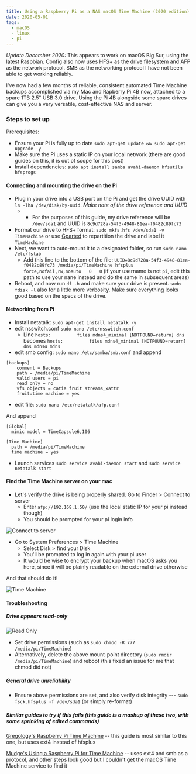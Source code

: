 ```yaml
---
title: Using a Raspberry Pi as a NAS macOS Time Machine (2020 edition)
date: 2020-05-01
tags:
  - macOS
  - linux
  - pi
---
```


*Update December 2020:* This appears to work on macOS Big Sur, using the latest Raspbian. Config also now uses HFS+ as the drive filesystem and AFP as the network protocol. SMB as the networking protocol I have not been able to get working reliably.

I've now had a few months of reliable, consistent automated Time Machine backups accomplished via my Mac and Rapberry Pi 4B now, attached to a spare 1TB 2.5" USB 3.0 drive. Using the Pi 4B alongside some spare drives can give you a very versatile, cost-effective NAS and server.

### Steps to set up

Prerequisites:
- Ensure your Pi is fully up to date `sudo apt-get update && sudo apt-get upgrade -y`
- Make sure the Pi uses a static IP on your local network (there are good guides on this, it is out of scope for this post)
- Install dependencies: `sudo apt install samba avahi-daemon hfsutils hfsprogs`

#### Connecting and mounting the drive on the Pi
- Plug in your drive into a USB port on the Pi and get the drive UUID with `ls -lha /dev/disk/by-uuid`. *Make note of the drive reference and UUID* 
    - * For the purposes of this guide, my drive reference will be `/dev/sda1` and UUID is `8c9d728a-54f3-4948-81ea-f0482c89fc73`
- Format our drive to HFS+ format: `sudo mkfs.hfs /dev/sda1 -v TimeMachine` or use [Gparted](https://gparted.org/download.php) to repartition the drive and label it `TimeMachine`
- Next, we want to auto-mount it to a designated folder, so run `sudo nano /etc/fstab`
    - Add this line to the bottom of the file: `UUID=8c9d728a-54f3-4948-81ea-f0482c89fc73 /media/pi/TimeMachine hfsplus   force,nofail,rw,noauto   0   0` (if your username is not `pi`, edit this path to use your nane instead and do the same in subsequent areas)
- Reboot, and now run `df -h` and make sure your drive is present. `sudo fdisk -l` also for a little more verbosity. Make sure everything looks good based on the specs of the drive.

#### Networking from Pi
- Install netatalk: `sudo apt-get install netatalk -y`
- edit nsswitch.conf `sudo nano /etc/nsswitch.conf`
    - Line `hosts:          files mdns4_minimal [NOTFOUND=return] dns` becomes `hosts:          files mdns4_minimal [NOTFOUND=return] dns mdns4 mdns`
- edit smb config: `sudo nano /etc/samba/smb.conf` and append

```
[backups]
    comment = Backups
    path = /media/pi/TimeMachine
    valid users = pi
    read only = no
    vfs objects = catia fruit streams_xattr
    fruit:time machine = yes
```

- edit file: `sudo nano /etc/netatalk/afp.conf`

And append
```
[Global]
  mimic model = TimeCapsule6,106

[Time Machine]
  path = /media/pi/TimeMachine
  time machine = yes
```

- Launch services `sudo service avahi-daemon start` and `sudo service netatalk start`

#### Find the Time Machine server on your mac
- Let's verify the drive is being properly shared. Go to Finder > Connect to server
    - Enter `afp://192.168.1.50/` (use the local static IP for your pi instead though)
    - You should be prompted for your pi login info

![Connect to server](./connect-to-afp.png)

- Go to System Preferences > Time Machine
    - Select Disk > find your Disk
    - You'll be prompted to log in again with your pi user
    - It would be wise to encrypt your backup when macOS asks you here, since it will be plainly readable on the external drive otherwise

And that should do it! 

![Time Machine](./time-machine.png)


#### Troubleshooting

##### Drive appears read-only
![Read Only](./read-only.png)
- Set drive permissions (such as `sudo chmod -R 777 /media/pi/TimeMachine`)
- Alternatively, delete the above mount-point directory (`sudo rmdir /media/pi/TimeMachine`) and reboot (this fixed an issue for me that chmod did not)

##### General drive unreliability
- Ensure above permissions are set, and also verify disk integrity --- `sudo fsck.hfsplus -f /dev/sda1` (or simply re-format)

##### Similar guides to try if this fails (this guide is a mashup of these two, with some sprinking of edited commands)
[Gregology's Raspberry Pi Time Machine](https://gregology.net/2018/09/raspberry-pi-time-machine/) -- this guide is most similar to this one, but uses ext4 instead of hfsplus

[Mudge's Using a Raspberry Pi for Time Machine](https://mudge.name/2019/11/12/using-a-raspberry-pi-for-time-machine/) -- uses ext4 and smb as a protocol, and other steps look good but I couldn't get the macOS Time Machine service to find it

